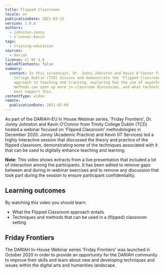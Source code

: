 ```yaml
---
title: Flipped Classrooms
locale: en
publicationDate: 2021-03-15
version: 1.0.0
authors:
  - johnston-jonny
  - o'connor-kevin
tags:
  - training-education
sources:
  - dariah
license: CC BY 4.0
tableOfContents: false
summary:
  content: In this screencast, Dr. Jonny Johnston and Kevin O'Connor from Trinity
    College Dublin (TCD) discuss and demonstrate the 'Flipped Classroom'
    approach to teaching and training, exploring how the use of asynchronous
    methods can open up more in-classroom discussion, and what technologies can
    best support this.
contentType: video
remote:
  publicationDate: 2021-02-09
---
```

As part of the DARIAH-EU In House Webinar series, 'Friday Frontiers', Dr. Jonny Johnston and Kevin O'Connor from Trinity College Dublin (TCD) hosted a webinar focused on 'Flipped Classroom' methodologies in December 2020. Jonny (Academic Practice) and Kevin (IT Services) led a highly interactive session that discussed the theory and practice of the flipped classroom, demonstrating some of the techniques associated with it that can be used to digitally enhance teaching and learning.

**Note:** This video shows extracts from a live presentation that included a lot of interaction among the participants. It has been edited to remove gaps between and during in-webinar exercises and to remove any discussion that took part during the session to ensure participant confidentiality.

## Learning outcomes

By watching this video you should learn:

* What the Flipped Classroom approach entails
* Techniques and methods that can be used in a (flipped) classroom setting

<VideoCard title="Click to view" subtitle="Flipped Classrooms" id="b8NaN28eFxY" image="images/Flipped_Classrooms_Title_Slide.jpeg" />

## Friday Frontiers

The DARIAH In-House Webinar series 'Friday Frontiers' was launched in October 2020 in order to provide an opportunity for the DARIAH community to improve their skills and learn about new and developing techniques and issues within the digital arts and humanities landscape.

